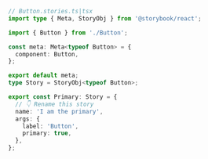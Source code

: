 ```ts
// Button.stories.ts|tsx
import type { Meta, StoryObj } from '@storybook/react';

import { Button } from './Button';

const meta: Meta<typeof Button> = {
  component: Button,
};

export default meta;
type Story = StoryObj<typeof Button>;

export const Primary: Story = {
  // 👇 Rename this story
  name: 'I am the primary',
  args: {
    label: 'Button',
    primary: true,
  },
};
```
